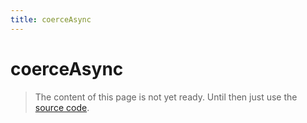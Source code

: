 ```yaml
---
title: coerceAsync
---
```


# coerceAsync

> The content of this page is not yet ready. Until then just use the [source code](https://github.com/fabian-hiller/valibot/blob/main/library/src/methods/coerce/coerceAsync.ts).
